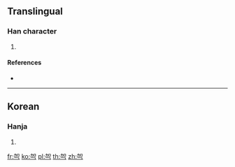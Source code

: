 {{character info/new}}
==Translingual==
{{rfc|mul}}

===Han character===
{{Han char|rn=19|rad=力|as=04|sn=6|four=|canj=KRN,KRS|ids=⿱加𠃍}}

# {{non-gloss definition|A [[Korean]] character used in [[transliteration]].}}

====References====
* {{Han ref|kx=0146.241|dkj=|dj=|hdz=|uh=3516}}

----

==Korean==

===Hanja===
{{ko-hanja|hangeul=[[각]], [[덕]]|eumhun=|rv=gag, deog|mr=|y=}}

# {{defn|lang=ko|sort=力04}}

[[fr:㔖]]
[[ko:㔖]]
[[pl:㔖]]
[[th:㔖]]
[[zh:㔖]]